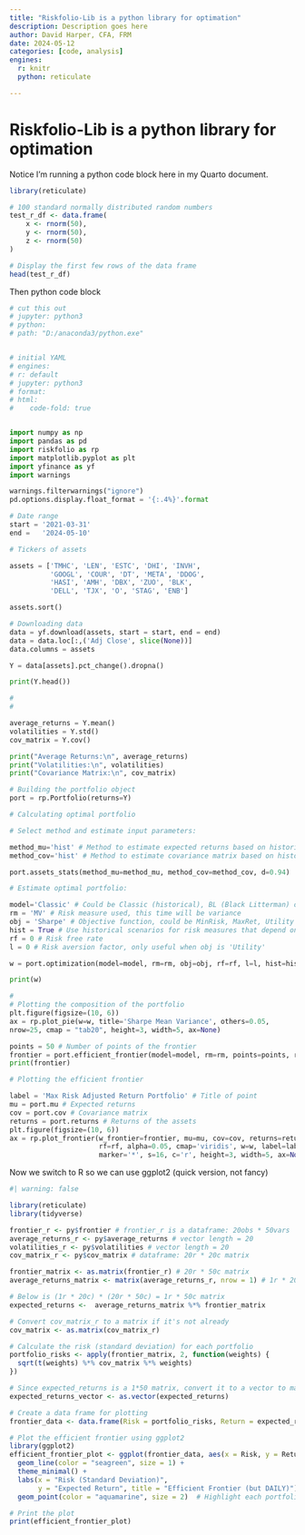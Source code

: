 ```yaml
---
title: "Riskfolio-Lib is a python library for optimation"
description: Description goes here
author: David Harper, CFA, FRM
date: 2024-05-12
categories: [code, analysis]
engines:
  r: knitr
  python: reticulate

---
```


# Riskfolio-Lib is a python library for optimation

Notice I'm running a python code block here in my Quarto document.

```r

library(reticulate)

# 100 standard normally distributed random numbers
test_r_df <- data.frame(
    x <- rnorm(50),
    y <- rnorm(50),
    z <- rnorm(50)
)

# Display the first few rows of the data frame
head(test_r_df)

```

Then python code block

```python

# cut this out
# jupyter: python3
# python:
# path: "D:/anaconda3/python.exe"


# initial YAML
# engines:
# r: default
# jupyter: python3
# format:
# html:
#    code-fold: true


import numpy as np
import pandas as pd
import riskfolio as rp
import matplotlib.pyplot as plt
import yfinance as yf
import warnings

warnings.filterwarnings("ignore")
pd.options.display.float_format = '{:.4%}'.format

# Date range
start = '2021-03-31'
end =   '2024-05-10'

# Tickers of assets

assets = ['TMHC', 'LEN', 'ESTC', 'DHI', 'INVH', 
          'GOOGL', 'COUR', 'DT', 'META', 'DDOG', 
          'HASI', 'AMH', 'DBX', 'ZUO', 'BLK',
          'DELL', 'TJX', 'O', 'STAG', 'ENB']

assets.sort()

# Downloading data
data = yf.download(assets, start = start, end = end)
data = data.loc[:,('Adj Close', slice(None))]
data.columns = assets

Y = data[assets].pct_change().dropna()

print(Y.head())

#
#

average_returns = Y.mean()
volatilities = Y.std()
cov_matrix = Y.cov()

print("Average Returns:\n", average_returns)
print("Volatilities:\n", volatilities)
print("Covariance Matrix:\n", cov_matrix)

# Building the portfolio object
port = rp.Portfolio(returns=Y)

# Calculating optimal portfolio

# Select method and estimate input parameters:

method_mu='hist' # Method to estimate expected returns based on historical data.
method_cov='hist' # Method to estimate covariance matrix based on historical data.

port.assets_stats(method_mu=method_mu, method_cov=method_cov, d=0.94)

# Estimate optimal portfolio:

model='Classic' # Could be Classic (historical), BL (Black Litterman) or FM (Factor Model)
rm = 'MV' # Risk measure used, this time will be variance
obj = 'Sharpe' # Objective function, could be MinRisk, MaxRet, Utility or Sharpe
hist = True # Use historical scenarios for risk measures that depend on scenarios
rf = 0 # Risk free rate
l = 0 # Risk aversion factor, only useful when obj is 'Utility'

w = port.optimization(model=model, rm=rm, obj=obj, rf=rf, l=l, hist=hist)

print(w)

#
# Plotting the composition of the portfolio
plt.figure(figsize=(10, 6))
ax = rp.plot_pie(w=w, title='Sharpe Mean Variance', others=0.05, 
nrow=25, cmap = "tab20", height=3, width=5, ax=None)

points = 50 # Number of points of the frontier
frontier = port.efficient_frontier(model=model, rm=rm, points=points, rf=rf, hist=hist)
print(frontier)

# Plotting the efficient frontier

label = 'Max Risk Adjusted Return Portfolio' # Title of point
mu = port.mu # Expected returns
cov = port.cov # Covariance matrix
returns = port.returns # Returns of the assets
plt.figure(figsize=(10, 6))
ax = rp.plot_frontier(w_frontier=frontier, mu=mu, cov=cov, returns=returns, rm=rm,
                      rf=rf, alpha=0.05, cmap='viridis', w=w, label=label,
                      marker='*', s=16, c='r', height=3, width=5, ax=None)

```

Now we switch to R so we can use ggplot2 (quick version, not fancy)

```r
#| warning: false

library(reticulate)
library(tidyverse)

frontier_r <- py$frontier # frontier_r is a dataframe: 20obs * 50vars
average_returns_r <- py$average_returns # vector length = 20
volatilities_r <- py$volatilities # vector length = 20
cov_matrix_r <- py$cov_matrix # dataframe: 20r * 20c matrix

frontier_matrix <- as.matrix(frontier_r) # 20r * 50c matrix
average_returns_matrix <- matrix(average_returns_r, nrow = 1) # 1r * 20c matrix 

# Below is (1r * 20c) * (20r * 50c) = 1r * 50c matrix
expected_returns <-  average_returns_matrix %*% frontier_matrix 

# Convert cov_matrix_r to a matrix if it's not already
cov_matrix <- as.matrix(cov_matrix_r)

# Calculate the risk (standard deviation) for each portfolio
portfolio_risks <- apply(frontier_matrix, 2, function(weights) {
  sqrt(t(weights) %*% cov_matrix %*% weights)
})

# Since expected_returns is a 1*50 matrix, convert it to a vector to match the length of portfolio_risks
expected_returns_vector <- as.vector(expected_returns)

# Create a data frame for plotting
frontier_data <- data.frame(Risk = portfolio_risks, Return = expected_returns_vector)

# Plot the efficient frontier using ggplot2
library(ggplot2)
efficient_frontier_plot <- ggplot(frontier_data, aes(x = Risk, y = Return)) +
  geom_line(color = "seagreen", size = 1) +
  theme_minimal() +
  labs(x = "Risk (Standard Deviation)", 
       y = "Expected Return", title = "Efficient Frontier (but DAILY)") +
  geom_point(color = "aquamarine", size = 2)  # Highlight each portfolio point

# Print the plot
print(efficient_frontier_plot)

```

